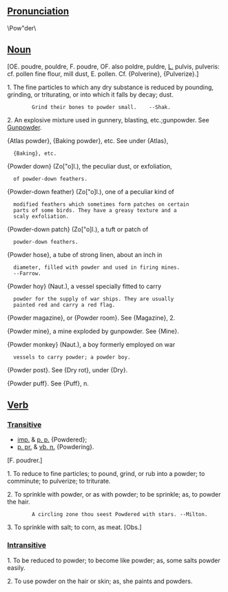==[[Pronunciation]]==
\Pow"der\

==[[Noun]]==
[OE. poudre, pouldre, F. poudre, OF. also poldre, puldre, [[L.]] pulvis, pulveris: cf. pollen fine flour, mill dust, E. pollen. Cf. {Polverine}, {Pulverize}.]

1. The fine particles to which any dry substance is reduced by pounding, grinding, or triturating, or into which it falls by decay; dust.

         Grind their bones to powder small.    --Shak.

2. An explosive mixture used in gunnery, blasting, etc.;gunpowder. See [[Gunpowder]].

{Atlas powder}, {Baking powder}, etc. See under {Atlas},
   {Baking}, etc.

{Powder down} (Zo["o]l.), the peculiar dust, or exfoliation,
   of powder-down feathers.

{Powder-down feather} (Zo["o]l.), one of a peculiar kind of
   modified feathers which sometimes form patches on certain
   parts of some birds. They have a greasy texture and a
   scaly exfoliation.

{Powder-down patch} (Zo["o]l.), a tuft or patch of
   powder-down feathers.

{Powder hose}, a tube of strong linen, about an inch in
   diameter, filled with powder and used in firing mines.
   --Farrow.

{Powder hoy} (Naut.), a vessel specially fitted to carry
   powder for the supply of war ships. They are usually
   painted red and carry a red flag.

{Powder magazine}, or {Powder room}. See {Magazine}, 2.

{Powder mine}, a mine exploded by gunpowder. See {Mine}.

{Powder monkey} (Naut.), a boy formerly employed on war
   vessels to carry powder; a powder boy.

{Powder post}. See {Dry rot}, under {Dry}.

{Powder puff}. See {Puff}, n.
==[[Verb]]==
===[[Transitive]]===

*[[imp.]] & [[p. p.]] {Powdered};
*[[p. pr.]] & [[vb. n.]] {Powdering}.

[F. poudrer.]

1. To reduce to fine particles; to pound, grind, or rub into a powder; to comminute; to pulverize; to triturate.

2. To sprinkle with powder, or as with powder; to be sprinkle; as, to powder the hair.

         A circling zone thou seest Powdered with stars. --Milton.

3. To sprinkle with salt; to corn, as meat. [Obs.]

===[[Intransitive]]===

1. To be reduced to powder; to become like powder; as, some salts powder easily.

2. To use powder on the hair or skin; as, she paints and powders.